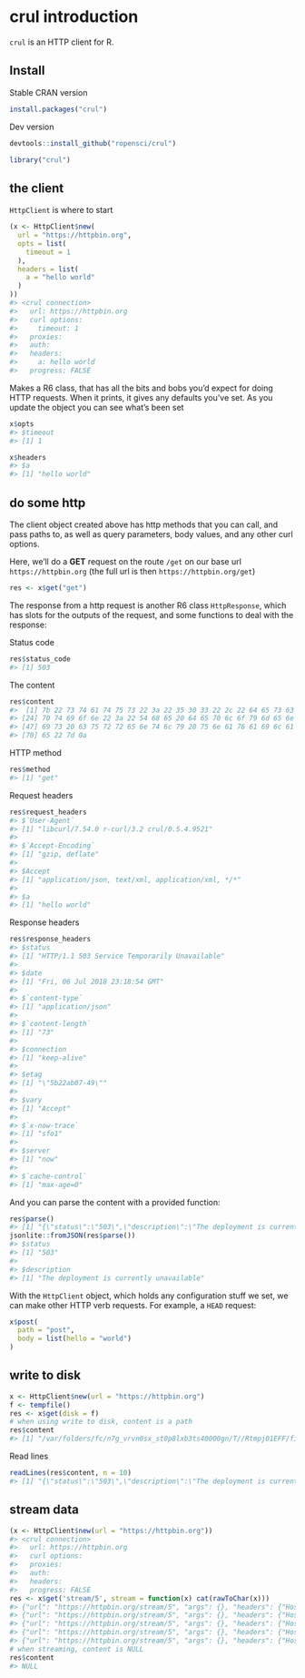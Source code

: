 <!--
%\VignetteIndexEntry{1. crul introduction}
%\VignetteEngine{knitr::rmarkdown}
%\VignetteEncoding{UTF-8}
-->



crul introduction
=================

`crul` is an HTTP client for R.

## Install

Stable CRAN version


```r
install.packages("crul")
```

Dev version


```r
devtools::install_github("ropensci/crul")
```


```r
library("crul")
```

## the client

`HttpClient` is where to start


```r
(x <- HttpClient$new(
  url = "https://httpbin.org",
  opts = list(
    timeout = 1
  ),
  headers = list(
    a = "hello world"
  )
))
#> <crul connection> 
#>   url: https://httpbin.org
#>   curl options: 
#>     timeout: 1
#>   proxies: 
#>   auth: 
#>   headers: 
#>     a: hello world
#>   progress: FALSE
```

Makes a R6 class, that has all the bits and bobs you'd expect for doing HTTP
requests. When it prints, it gives any defaults you've set. As you update
the object you can see what's been set


```r
x$opts
#> $timeout
#> [1] 1
```


```r
x$headers
#> $a
#> [1] "hello world"
```

## do some http

The client object created above has http methods that you can call,
and pass paths to, as well as query parameters, body values, and any other
curl options.

Here, we'll do a __GET__ request on the route `/get` on our base url
`https://httpbin.org` (the full url is then `https://httpbin.org/get`)


```r
res <- x$get("get")
```

The response from a http request is another R6 class `HttpResponse`, which
has slots for the outputs of the request, and some functions to deal with
the response:

Status code


```r
res$status_code
#> [1] 503
```

The content


```r
res$content
#>  [1] 7b 22 73 74 61 74 75 73 22 3a 22 35 30 33 22 2c 22 64 65 73 63 72 69
#> [24] 70 74 69 6f 6e 22 3a 22 54 68 65 20 64 65 70 6c 6f 79 6d 65 6e 74 20
#> [47] 69 73 20 63 75 72 72 65 6e 74 6c 79 20 75 6e 61 76 61 69 6c 61 62 6c
#> [70] 65 22 7d 0a
```

HTTP method


```r
res$method
#> [1] "get"
```

Request headers


```r
res$request_headers
#> $`User-Agent`
#> [1] "libcurl/7.54.0 r-curl/3.2 crul/0.5.4.9521"
#> 
#> $`Accept-Encoding`
#> [1] "gzip, deflate"
#> 
#> $Accept
#> [1] "application/json, text/xml, application/xml, */*"
#> 
#> $a
#> [1] "hello world"
```

Response headers


```r
res$response_headers
#> $status
#> [1] "HTTP/1.1 503 Service Temporarily Unavailable"
#> 
#> $date
#> [1] "Fri, 06 Jul 2018 23:18:54 GMT"
#> 
#> $`content-type`
#> [1] "application/json"
#> 
#> $`content-length`
#> [1] "73"
#> 
#> $connection
#> [1] "keep-alive"
#> 
#> $etag
#> [1] "\"5b22ab07-49\""
#> 
#> $vary
#> [1] "Accept"
#> 
#> $`x-now-trace`
#> [1] "sfo1"
#> 
#> $server
#> [1] "now"
#> 
#> $`cache-control`
#> [1] "max-age=0"
```

And you can parse the content with a provided function:


```r
res$parse()
#> [1] "{\"status\":\"503\",\"description\":\"The deployment is currently unavailable\"}\n"
jsonlite::fromJSON(res$parse())
#> $status
#> [1] "503"
#> 
#> $description
#> [1] "The deployment is currently unavailable"
```

With the `HttpClient` object, which holds any configuration stuff
we set, we can make other HTTP verb requests. For example, a `HEAD`
request:


```r
x$post(
  path = "post", 
  body = list(hello = "world")
)
```


## write to disk


```r
x <- HttpClient$new(url = "https://httpbin.org")
f <- tempfile()
res <- x$get(disk = f)
# when using write to disk, content is a path
res$content 
#> [1] "/var/folders/fc/n7g_vrvn0sx_st0p8lxb3ts40000gn/T//Rtmpj01EFF/file7e173a5b4450"
```

Read lines


```r
readLines(res$content, n = 10)
#> [1] "{\"status\":\"503\",\"description\":\"The deployment is currently unavailable\"}"
```

## stream data


```r
(x <- HttpClient$new(url = "https://httpbin.org"))
#> <crul connection> 
#>   url: https://httpbin.org
#>   curl options: 
#>   proxies: 
#>   auth: 
#>   headers: 
#>   progress: FALSE
res <- x$get('stream/5', stream = function(x) cat(rawToChar(x)))
#> {"url": "https://httpbin.org/stream/5", "args": {}, "headers": {"Host": "httpbin.org", "Connection": "close", "User-Agent": "libcurl/7.54.0 r-curl/3.2 crul/0.5.4.9521", "Accept-Encoding": "gzip, deflate", "Accept": "application/json, text/xml, application/xml, */*"}, "origin": "157.130.179.86", "id": 0}
#> {"url": "https://httpbin.org/stream/5", "args": {}, "headers": {"Host": "httpbin.org", "Connection": "close", "User-Agent": "libcurl/7.54.0 r-curl/3.2 crul/0.5.4.9521", "Accept-Encoding": "gzip, deflate", "Accept": "application/json, text/xml, application/xml, */*"}, "origin": "157.130.179.86", "id": 1}
#> {"url": "https://httpbin.org/stream/5", "args": {}, "headers": {"Host": "httpbin.org", "Connection": "close", "User-Agent": "libcurl/7.54.0 r-curl/3.2 crul/0.5.4.9521", "Accept-Encoding": "gzip, deflate", "Accept": "application/json, text/xml, application/xml, */*"}, "origin": "157.130.179.86", "id": 2}
#> {"url": "https://httpbin.org/stream/5", "args": {}, "headers": {"Host": "httpbin.org", "Connection": "close", "User-Agent": "libcurl/7.54.0 r-curl/3.2 crul/0.5.4.9521", "Accept-Encoding": "gzip, deflate", "Accept": "application/json, text/xml, application/xml, */*"}, "origin": "157.130.179.86", "id": 3}
#> {"url": "https://httpbin.org/stream/5", "args": {}, "headers": {"Host": "httpbin.org", "Connection": "close", "User-Agent": "libcurl/7.54.0 r-curl/3.2 crul/0.5.4.9521", "Accept-Encoding": "gzip, deflate", "Accept": "application/json, text/xml, application/xml, */*"}, "origin": "157.130.179.86", "id": 4}
# when streaming, content is NULL
res$content 
#> NULL
```
